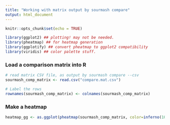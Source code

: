 ```yaml
---
title: "Working with matrix output by sourmash compare"
output: html_document
---
```


```r
knitr::opts_chunk$set(echo = TRUE)
```

```r
library(ggplot2) ## plotting! may not be needed.
library(pheatmap) ## for heatmap generation
library(ggplotify) ## convert pheatmap to ggplot2 compatibility
library(viridis) ## color palette stuff.
```

### Load a comparison matrix into R

```r
# read matrix CSV file, as output by sourmash compare --csv
sourmash_comp_matrix <- read.csv("compare.mat.csv")

# Label the rows
rownames(sourmash_comp_matrix) <- colnames(sourmash_comp_matrix)
```

### Make a heatmap

```r
heatmap_gg <- as.ggplot(pheatmap(sourmash_comp_matrix, color=inferno(10)))
```
